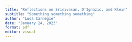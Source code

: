 ```yaml
---
title: "Reflections on Srinivasan, D'Ignazio, and Klein"
subtitle: "Something something something"
author: "Luca Carnegie"
date: "January 24, 2023"
format: pdf
editor: visual
---
```

